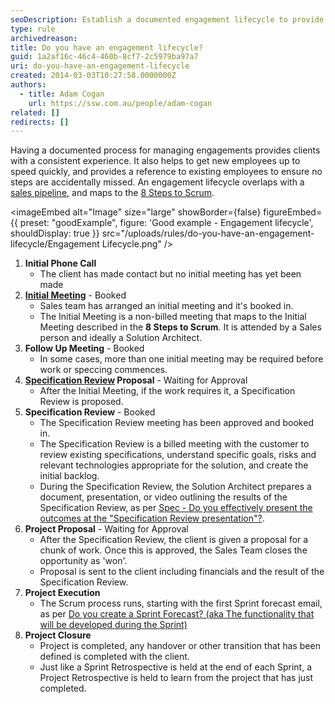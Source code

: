 ```yaml
---
seoDescription: Establish a documented engagement lifecycle to provide clients with a consistent experience, streamline onboarding for new employees, and ensure seamless project execution.
type: rule
archivedreason:
title: Do you have an engagement lifecycle?
guid: 1a2af16c-46c4-460b-8cf7-2c5979ba97a7
uri: do-you-have-an-engagement-lifecycle
created: 2014-03-03T10:27:58.0000000Z
authors:
  - title: Adam Cogan
    url: https://ssw.com.au/people/adam-cogan
related: []
redirects: []
---
```


Having a documented process for managing engagements provides clients with a consistent experience. It also helps to get new employees up to speed quickly, and provides a reference to existing employees to ensure no steps are accidentally missed.
An engagement lifecycle overlaps with a [sales pipeline](/do-you-know-the-6-stages-in-the-sales-pipeline), and maps to the [8 Steps to Scrum](/8-steps-to-scrum).

<imageEmbed
  alt="Image"
  size="large"
  showBorder={false}
  figureEmbed={{
    preset: "goodExample",
    figure: 'Good example - Engagement lifecycle',
    shouldDisplay: true
  }}
  src="/uploads/rules/do-you-have-an-engagement-lifecycle/Engagement Lifecycle.png"
/>

1. **Initial Phone Call**
   * The client has made contact but no initial meeting has yet been made
2. **[Initial Meeting](/prepare-for-initial-meetings)** - Booked
   * Sales team has arranged an initial meeting and it's booked in.
   * The Initial Meeting is a non-billed meeting that maps to the Initial Meeting described in the **8 Steps to Scrum**. It is attended by a Sales person and ideally a Solution Architect.
3. **Follow Up Meeting** - Booked
   * In some cases, more than one initial meeting may be required before work or speccing commences.
4. **[Specification Review](/rules-to-better-specification-reviews) Proposal** - Waiting for Approval
   * After the Initial Meeting, if the work requires it, a Specification Review is proposed.
5. **Specification Review** - Booked
   * The Specification Review meeting has been approved and booked in.
   * The Specification Review is a billed meeting with the customer to review existing specifications, understand specific goals, risks and relevant technologies appropriate for the solution, and create the initial backlog.
   * During the Specification Review, the Solution Architect prepares a document, presentation, or video outlining the results of the Specification Review, as per [Spec - Do you effectively present the outcomes at the "Specification Review presentation"?](/specification-review-presentation).
6. **Project Proposal** - Waiting for Approval
   * After the Specification Review, the client is given a proposal for a chunk of work. Once this is approved, the Sales Team closes the opportunity as 'won'.
   * Proposal is sent to the client including financials and the result of the Specification Review.
7. **Project Execution**
   * The Scrum process runs, starting with the first Sprint forecast email, as per [Do you create a Sprint Forecast? (aka The functionality that will be developed during the Sprint)](/sprint-forecast)
8. **Project Closure**
   * Project is completed, any handover or other transition that has been defined is completed with the client.
   * Just like a Sprint Retrospective is held at the end of each Sprint, a Project Retrospective is held to learn from the project that has just completed.